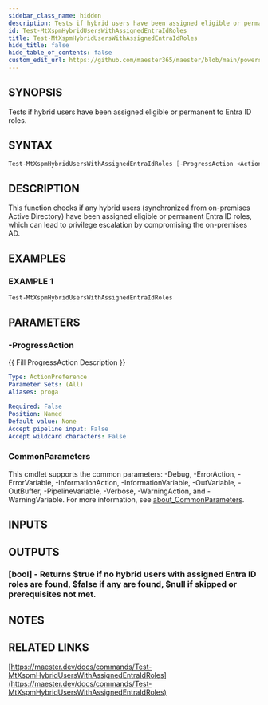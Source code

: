 ```yaml
---
sidebar_class_name: hidden
description: Tests if hybrid users have been assigned eligible or permanent to Entra ID roles.
id: Test-MtXspmHybridUsersWithAssignedEntraIdRoles
title: Test-MtXspmHybridUsersWithAssignedEntraIdRoles
hide_title: false
hide_table_of_contents: false
custom_edit_url: https://github.com/maester365/maester/blob/main/powershell/public/Test-MtXspmHybridUsersWithAssignedEntraIdRoles.ps1
---
```


## SYNOPSIS

Tests if hybrid users have been assigned eligible or permanent to Entra ID roles.

## SYNTAX

```powershell
Test-MtXspmHybridUsersWithAssignedEntraIdRoles [-ProgressAction <ActionPreference>] [<CommonParameters>]
```

## DESCRIPTION

This function checks if any hybrid users (synchronized from on-premises Active Directory) have been assigned eligible or permanent Entra ID roles, which can lead to privilege escalation by compromising the on-premises AD.

## EXAMPLES

### EXAMPLE 1

```powershell
Test-MtXspmHybridUsersWithAssignedEntraIdRoles
```

## PARAMETERS

### -ProgressAction

\{\{ Fill ProgressAction Description \}\}

```yaml
Type: ActionPreference
Parameter Sets: (All)
Aliases: proga

Required: False
Position: Named
Default value: None
Accept pipeline input: False
Accept wildcard characters: False
```

### CommonParameters

This cmdlet supports the common parameters: -Debug, -ErrorAction, -ErrorVariable, -InformationAction, -InformationVariable, -OutVariable, -OutBuffer, -PipelineVariable, -Verbose, -WarningAction, and -WarningVariable. For more information, see [about_CommonParameters](http://go.microsoft.com/fwlink/?LinkID=113216).

## INPUTS

## OUTPUTS

### [bool] - Returns $true if no hybrid users with assigned Entra ID roles are found, $false if any are found, $null if skipped or prerequisites not met.

## NOTES

## RELATED LINKS

[https://maester.dev/docs/commands/Test-MtXspmHybridUsersWithAssignedEntraIdRoles](https://maester.dev/docs/commands/Test-MtXspmHybridUsersWithAssignedEntraIdRoles)
